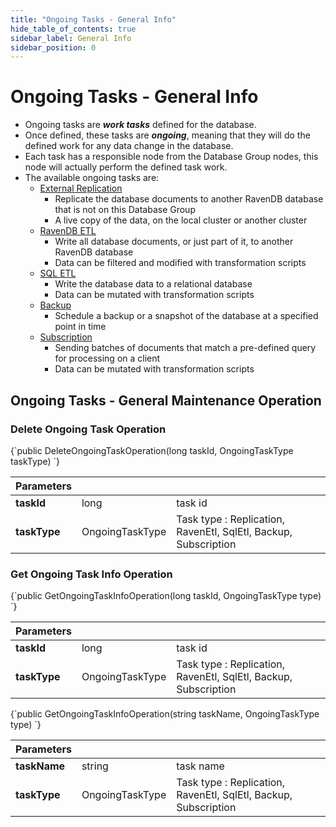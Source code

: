 ```yaml
---
title: "Ongoing Tasks - General Info"
hide_table_of_contents: true
sidebar_label: General Info
sidebar_position: 0
---
```



# Ongoing Tasks - General Info
<Admonition type="note" title="Note">

* Ongoing tasks are ***work tasks*** defined for the database.  
* Once defined, these tasks are ***ongoing***, meaning that they will do the defined work for any data change in the database.  
* Each task has a responsible node from the Database Group nodes, this node will actually perform the defined task work.  
* The available ongoing tasks are:  
  * [External Replication](../../server/ongoing-tasks/external-replication.mdx)  
      * Replicate the database documents to another RavenDB database that is not on this Database Group  
      * A live copy of the data, on the local cluster or another cluster  
  * [RavenDB ETL](../../server/ongoing-tasks/etl/raven.mdx)  
      * Write all database documents, or just part of it, to another RavenDB database  
      * Data can be filtered and modified with transformation scripts  
  * [SQL ETL](../../server/ongoing-tasks/etl/sql.mdx)  
      * Write the database data to a relational database  
      * Data can be mutated with transformation scripts  
  * [Backup](../../server/ongoing-tasks/backup-overview.mdx)  
      * Schedule a backup or a snapshot of the database at a specified point in time  
  * [Subscription](../../client-api/data-subscriptions/what-are-data-subscriptions.mdx)
      * Sending batches of documents that match a pre-defined query for processing on a client  
      * Data can be mutated with transformation scripts  
</Admonition>

## Ongoing Tasks - General Maintenance Operation

### Delete Ongoing Task Operation

<TabItem value="csharp" label="csharp">
<CodeBlock language="csharp">
{`public DeleteOngoingTaskOperation(long taskId, OngoingTaskType taskType)
`}
</CodeBlock>
</TabItem>

| Parameters | | |
| ------------- | ----- | ---- |
| **taskId** | long | task id |
| **taskType** | OngoingTaskType | Task type :  Replication, RavenEtl, SqlEtl, Backup, Subscription|

### Get Ongoing Task Info Operation

<TabItem value="csharp" label="csharp">
<CodeBlock language="csharp">
{`public GetOngoingTaskInfoOperation(long taskId, OngoingTaskType type)
`}
</CodeBlock>
</TabItem>

| Parameters | | |
| ------------- | ----- | ---- |
| **taskId** | long | task id |
| **taskType** | OngoingTaskType | Task type :  Replication, RavenEtl, SqlEtl, Backup, Subscription|

<TabItem value="csharp" label="csharp">
<CodeBlock language="csharp">
{`public GetOngoingTaskInfoOperation(string taskName, OngoingTaskType type)
`}
</CodeBlock>
</TabItem>

| Parameters | | |
| ------------- | ----- | ---- |
| **taskName** | string | task name |
| **taskType** | OngoingTaskType | Task type :  Replication, RavenEtl, SqlEtl, Backup, Subscription|


